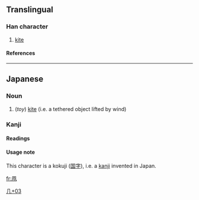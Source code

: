 ==Translingual==
===Han character===
{{Han char|rad=几|as=03|sn=5|four=|canj=竹弓中月 (HNLB)}}
# [[kite]]
====References====
{{Han ref|kx=0134.081|dkj=01749|dj=0299.190|hdz=10276.111|uh=51E7|ud=20967}}
----
==Japanese==
===Noun===
{{ja-noun|k|hira=たこ|rom=tako}}
#(''toy'') [[kite]] (i.e. a tethered object lifted by wind)

===Kanji===
{{ja-kanji|grade=n|rs=几03}}

====Readings====
{{ja-readings|on=''(none)''|kun=[[たこ]] (tako)}}

====Usage note====
This character is a kokuji ([[国字]]), i.e. a [[kanji]] invented in Japan.

[[Category:Japanese-only CJKV Characters|几+03]]

[[fr:凧]]